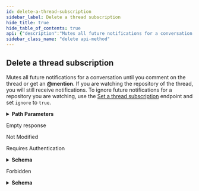 ```yaml
---
id: delete-a-thread-subscription
sidebar_label: Delete a thread subscription
hide_title: true
hide_table_of_contents: true
api: {"description":"Mutes all future notifications for a conversation until you comment on the thread or get an **@mention**. If you are watching the repository of the thread, you will still receive notifications. To ignore future notifications for a repository you are watching, use the [Set a thread subscription](https://docs.github.com/rest/reference/activity#set-a-thread-subscription) endpoint and set `ignore` to `true`.","externalDocs":{"description":"API method documentation","url":"https://docs.github.com/rest/reference/activity#delete-a-thread-subscription"},"operationId":"activity/delete-thread-subscription","parameters":[{"description":"thread_id parameter","in":"path","name":"thread_id","required":true,"schema":{"type":"integer"}}],"responses":{"204":{"description":"Empty response"},"304":{"description":"Not Modified"},"401":{"content":{"application/json":{"schema":{"description":"Basic Error","properties":{"documentation_url":{"type":"string"},"message":{"type":"string"}},"title":"Basic Error","type":"object"}}},"description":"Requires Authentication"},"403":{"content":{"application/json":{"schema":{"description":"Basic Error","properties":{"documentation_url":{"type":"string"},"message":{"type":"string"}},"title":"Basic Error","type":"object"}}},"description":"Forbidden"}},"tags":["activity"],"x-github":{"category":"activity","enabledForGitHubApps":false,"githubCloudOnly":false,"previews":[],"subcategory":"notifications"},"method":"delete","path":"/notifications/threads/{thread_id}/subscription","servers":[{"url":"https://api.github.com"}],"info":{"contact":{"name":"Support","url":"https://support.github.com/contact"},"description":"GitHub's v3 REST API.","license":{"name":"MIT","url":"https://spdx.org/licenses/MIT"},"termsOfService":"https://docs.github.com/articles/github-terms-of-service","title":"GitHub v3 REST API","version":"1.1.4","x-apisguru-categories":["collaboration","developer_tools"],"x-logo":{"url":"https://twitter.com/github/profile_image?size=original"},"x-origin":[{"format":"openapi","url":"https://raw.githubusercontent.com/github/rest-api-description/main/descriptions/api.github.com/api.github.com.json","version":"3.0"}],"x-providerName":"github.com"},"postman":{"name":"Delete a thread subscription","description":{"content":"Mutes all future notifications for a conversation until you comment on the thread or get an **@mention**. If you are watching the repository of the thread, you will still receive notifications. To ignore future notifications for a repository you are watching, use the [Set a thread subscription](https://docs.github.com/rest/reference/activity#set-a-thread-subscription) endpoint and set `ignore` to `true`.","type":"text/plain"},"url":{"path":["notifications","threads",":thread_id","subscription"],"host":["{{baseUrl}}"],"query":[],"variable":[{"disabled":false,"description":{"content":"(Required) thread_id parameter","type":"text/plain"},"type":"any","value":"","key":"thread_id"}]},"header":[{"key":"Accept","value":"application/json"}],"method":"DELETE"}}
sidebar_class_name: "delete api-method"
---
```



## Delete a thread subscription



Mutes all future notifications for a conversation until you comment on the thread or get an **@mention**. If you are watching the repository of the thread, you will still receive notifications. To ignore future notifications for a repository you are watching, use the [Set a thread subscription](https://docs.github.com/rest/reference/activity#set-a-thread-subscription) endpoint and set `ignore` to `true`.

<details style={{"marginBottom":"1rem"}}><summary style={{}}><strong>Path Parameters</strong></summary><div><ul><ParamsItem className={"paramsItem"} param={{"description":"thread_id parameter","in":"path","name":"thread_id","required":true,"schema":{"type":"integer"}}}></ParamsItem></ul></div></details><div><ApiTabs><TabItem label={"204"} value={"204"}><div>

Empty response

</div><div></div></TabItem><TabItem label={"304"} value={"304"}><div>

Not Modified

</div><div></div></TabItem><TabItem label={"401"} value={"401"}><div>

Requires Authentication

</div><div><details style={{}}><summary style={{"textAlign":"left"}}><strong>Schema</strong></summary><div style={{"textAlign":"left","marginLeft":"1rem"}}></div><ul style={{"marginLeft":"1rem"}}><SchemaItem collapsible={false} name={"documentation_url"} required={false} schemaDescription={undefined} schemaName={"string"} qualifierMessage={undefined}></SchemaItem><SchemaItem collapsible={false} name={"message"} required={false} schemaDescription={undefined} schemaName={"string"} qualifierMessage={undefined}></SchemaItem></ul></details></div></TabItem><TabItem label={"403"} value={"403"}><div>

Forbidden

</div><div><details style={{}}><summary style={{"textAlign":"left"}}><strong>Schema</strong></summary><div style={{"textAlign":"left","marginLeft":"1rem"}}></div><ul style={{"marginLeft":"1rem"}}><SchemaItem collapsible={false} name={"documentation_url"} required={false} schemaDescription={undefined} schemaName={"string"} qualifierMessage={undefined}></SchemaItem><SchemaItem collapsible={false} name={"message"} required={false} schemaDescription={undefined} schemaName={"string"} qualifierMessage={undefined}></SchemaItem></ul></details></div></TabItem></ApiTabs></div>
      